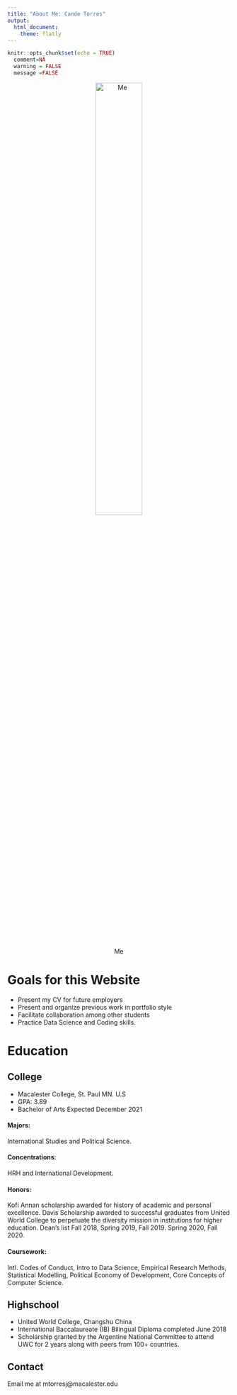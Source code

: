 ```yaml
---
title: "About Me: Cande Torres"
output: 
  html_document:
    theme: flatly
---
```


```r
knitr::opts_chunk$set(echo = TRUE)
  comment=NA
  warning = FALSE
  message =FALSE
```

<center>
![Me](portrait.jpg){width=50%}
</center>

# Goals for this Website
- Present my CV for future employers
- Present and organize previous work in portfolio style 
- Facilitate collaboration among other students 
- Practice Data Science and Coding skills. 

# Education

## College 
- Macalester College, St. Paul MN. U.S                  
- GPA: 3.89                  
- Bachelor of Arts Expected December 2021      

#### Majors: 
International Studies and Political Science. 

#### Concentrations:
HRH and International Development. 

#### Honors: 
Kofi Annan scholarship awarded for history of academic and personal excellence. Davis Scholarship awarded to successful graduates from United World College to perpetuate the diversity mission in institutions for higher education. Dean’s list Fall 2018, Spring 2019, Fall 2019. Spring 2020, Fall 2020.

#### Coursework: 

Intl. Codes of Conduct, Intro to Data Science, Empirical Research Methods, Statistical Modelling, Political Economy of Development, Core Concepts of Computer Science. 

## Highschool 

- United World College, Changshu China    
- International Baccalaureate (IB) Bilingual Diploma completed June 2018 
- Scholarship granted by the Argentine National Committee to attend UWC for 2 years along with peers from 100+ countries. 

## Contact 

Email me at mtorresj@macalester.edu 


